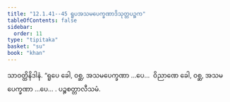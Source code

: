 ```yaml
---
title: "12.1.41--45 ရူပအသမပေက္ခဏာဒိသုတ္တပဉ္စက"
tableOfContents: false
sidebar:
  order: 11
type: "tipitaka"
basket: "su"
book: "khan"
---
```



<DynamicBreadcrumb />

<Division number="647--651" book="khan">

<Paragraph number="1266" book="khan">
သာဝတ္ထိနိဒါနံ. “ရူပေ ခေါ, ဝစ္ဆ, အသမပေက္ခဏာ …ပေ…  ဝိညာဏေ ခေါ, ဝစ္ဆ, အသမပေက္ခဏာ …ပေ… . ပဉ္စစတ္တာလီသမံ.
</Paragraph>
</Division>